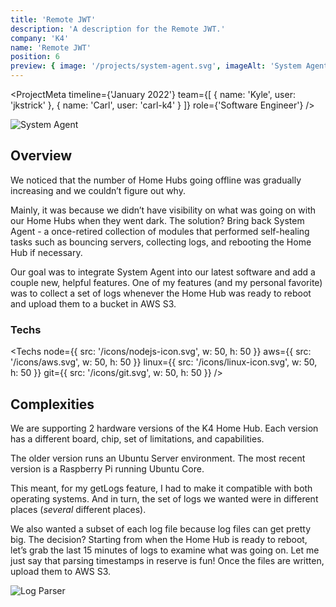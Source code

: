 ```yaml
---
title: 'Remote JWT'
description: 'A description for the Remote JWT.'
company: 'K4'
name: 'Remote JWT'
position: 6
preview: { image: '/projects/system-agent.svg', imageAlt: 'System Agent' }
---
```


<ProjectMeta
    timeline={'January 2022'}
    team={[
        {
            name: 'Kyle',
            user: 'jkstrick'
        },
        {
            name: 'Carl',
            user: 'carl-k4'
        }
    ]}
    role={'Software Engineer'}
/>

<Image
    src="/projects/system-agent.svg"
    alt="System Agent"
    width={1200}
    height={650}
    loading="lazy"
    className="mx-auto"
/>

## Overview

We noticed that the number of Home Hubs going offline was gradually increasing and we couldn’t figure out why.

Mainly, it was because we didn’t have visibility on what was going on with our Home Hubs when they went dark. The solution? Bring back System Agent - a once-retired collection of modules that performed self-healing tasks such as bouncing servers, collecting logs, and rebooting the Home Hub if necessary.

Our goal was to integrate System Agent into our latest software and add a couple new, helpful features. One of my features (and my personal favorite) was to collect a set of logs whenever the Home Hub was ready to reboot and upload them to a bucket in AWS S3.

### Techs

<Techs
    node={{ src: '/icons/nodejs-icon.svg', w: 50, h: 50 }}
    aws={{ src: '/icons/aws.svg', w: 50, h: 50 }}
    linux={{ src: '/icons/linux-icon.svg', w: 50, h: 50 }}
    git={{ src: '/icons/git.svg', w: 50, h: 50 }}
/>

## Complexities

We are supporting 2 hardware versions of the K4 Home Hub. Each version has a different board, chip, set of limitations, and capabilities.

The older version runs an Ubuntu Server environment. The most recent version is a Raspberry Pi running Ubuntu Core.

This meant, for my getLogs feature, I had to make it compatible with both operating systems. And in turn, the set of logs we wanted were in different places (_several_ different places).

We also wanted a subset of each log file because log files can get pretty big. The decision? Starting from when the Home Hub is ready to reboot, let’s grab the last 15 minutes of logs to examine what was going on. Let me just say that parsing timestamps in reserve is fun! Once the files are written, upload them to AWS S3.

<Image
    src="/projects/log-parser.svg"
    alt="Log Parser"
    width={1200}
    height={650}
    loading="lazy"
    className="mx-auto"
/>
